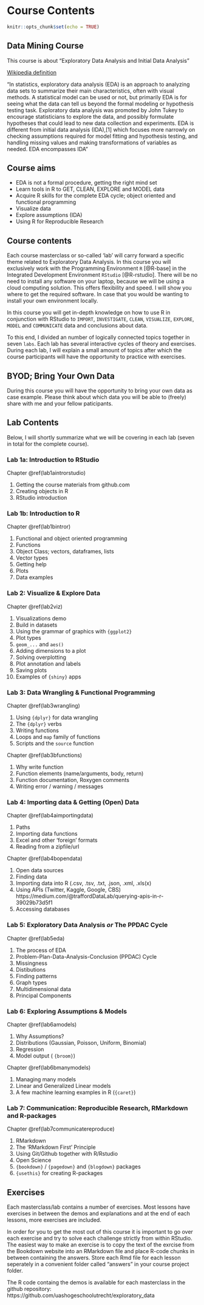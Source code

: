# Course Contents {#coursecontents}

```r
knitr::opts_chunk$set(echo = TRUE)
```

## Data Mining Course
This course is about "Exploratory Data Analysis and Initial Data Analysis"

[Wikipedia definition](https://en.wikipedia.org/wiki/Exploratory_data_analysis)

"In statistics, exploratory data analysis (EDA) is an approach to analyzing data sets to summarize their main characteristics, often with visual methods. A statistical model can be used or not, but primarily EDA is for seeing what the data can tell us beyond the formal modeling or hypothesis testing task. Exploratory data analysis was promoted by John Tukey to encourage statisticians to explore the data, and possibly formulate hypotheses that could lead to new data collection and experiments. EDA is different from initial data analysis (IDA),[1] which focuses more narrowly on checking assumptions required for model fitting and hypothesis testing, and handling missing values and making transformations of variables as needed. EDA encompasses IDA"

## Course aims
 
  - EDA is not a formal procedure, getting the right mind set
  - Learn tools in R to GET, CLEAN, EXPLORE and MODEL data
  - Acquire R skills for the complete EDA cycle; object oriented and functional programming  
  - Visualize data
  - Explore assumptions (IDA)
  - Using R for Reproducible Research 
  
## Course contents
Each course masterclass or so-called 'lab' will carry forward a specific theme related to Exploratory Data Analysis. In this course you will exclusively work with the Programming Environment `R` [@R-base] in the Integrated Development Environment `RStudio` [@R-rstudio]. There will be no need to install any software on your laptop, because we will be using a cloud computing solution. This offers flexibility and speed. I will show you where to get the required software. In case that you would be wanting to install your own environment locally.   
  
In this course you will get in-depth knowledge on how to use R in conjunction with RStudio to `IMPORT`, `INVESTIGATE`, `CLEAN`, `VISUALIZE`, `EXPLORE`, `MODEL` and `COMMUNICATE` data and conclusions about data. 
  
To this end, I divided an number of logically connected topics together in seven `labs`. Each lab has several interactive cycles of theory and exercises. During each lab, I will explain a small amount of topics after which the course participants will have the opportunity to practice with exercises.   
  
## BYOD; Bring Your Own Data  
  
During this course you will have the opportunity to bring your own data as case example. Please think about which data you will be able to (freely) share with me and your fellow paticipants. 

## Lab Contents
Below, I will shortly summarize what we will be covering in each lab (seven in total for the complete course).
  

### Lab 1a: Introduction to RStudio 
Chapter \@ref(lab1aintrorstudio)

 1. Getting the course materials from github.com
 1. Creating objects in R
 1. RStudio introduction

### Lab 1b: Introduction to R  
Chapter \@ref(lab1bintror)

 1. Functional and object oriented programming
 1. Functions
 1. Object Class; vectors, dataframes, lists
 1. Vector types
 1. Getting help
 1. Plots
 1. Data examples

### Lab 2: Visualize & Explore Data
Chapter \@ref(lab2viz)

 1. Visualizations demo
 1. Build in datasets 
 1. Using the grammar of graphics with `{ggplot2}`
 1. Plot types
 1. `geom_...` and `aes()`
 1. Adding dimensions to a plot 
 1. Solving overplotting
 1. Plot annotation and labels
 1. Saving plots
 1. Examples of `{shiny}` apps

### Lab 3: Data Wrangling & Functional Programming 
Chapter \@ref(lab3wrangling)

 1. Using `{dplyr}` for data wrangling
 1. The `{dplyr}` verbs
 1. Writing functions
 1. Loops and `map` family of functions
 1. Scripts and the `source` function

Chapter \@ref(lab3bfunctions)

 1. Why write function
 1. Function elements (name/arguments, body, return)
 1. Function documentation, Roxygen comments
 1. Writing error / warning /  messages
 
### Lab 4: Importing data & Getting (Open) Data
Chapter \@ref(lab4aimportingdata)

 1. Paths
 1. Importing data functions
 1. Excel and other 'foreign' formats
 1. Reading from a zipfile/url

Chapter \@ref(lab4bopendata)

 1. Open data sources
 1. Finding data
 1. Importing data into R (.csv, .tsv, .txt, .json, .xml, .xls(x)
 1. Using APIs (Twitter, Kaggle, Google, CBS)
 https://medium.com/@traffordDataLab/querying-apis-in-r-39029b73d5f1
 1. Accessing databases

### Lab 5: Exploratory Data Analysis _or_ The PPDAC Cycle
Chapter \@ref(lab5eda)

 1. The process of EDA
 1. Problem-Plan-Data-Analysis-Conclusion (PPDAC) Cycle
 1. Missingness
 1. Distibutions
 1. Finding patterns 
 1. Graph types
 1. Multidimensional data
 1. Principal Components
 
### Lab 6: Exploring Assumptions & Models  
Chapter \@ref(lab6amodels)

 1. Why Assumptions?
 1. Distributions (Gaussian, Poisson, Uniform, Binomial)
 1. Regression
 1. Model output ( `{broom}`)
 
Chapter \@ref(lab6bmanymodels)

 1. Managing many models
 1. Linear and Generalized Linear models
 1. A few machine learning examples in R (`{caret}`)
 
### Lab 7: Communication: Reproducible Research, RMarkdown and R-packages
Chapter \@ref(lab7communicatereproduce)

 1. RMarkdown 
 1. The 'RMarkdown First' Principle
 1. Using Git/Github together with R/Rstudio
 1. Open Science
 1. `{bookdown}` / `{pagedown}` and `{blogdown}` packages 
 1. `{usethis}` for creating R-packages
 
## Exercises
Each masterclass/lab contains a number of exercises. Most lessons have exercises in between the demos and explanations and at the end of each lessons, more exercises are included.

In order for you to get the most out of this course it is important to go over each exercise and try to solve each challenge strictly from within RStudio. 
The easiest way to make an exercise is to copy the text of the exrcise from the Bookdown website into an RMarkdown file and place R-code chunks in between containing the answers. Store each Rmd file for each lesson seperately in a convenient folder called "answers" in your course project folder.

The R code containg the demos is available for each masterclass in the github repository: https://github.com/uashogeschoolutrecht/exploratory_data


